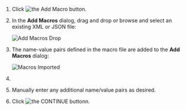 1. Click <img src="/img/icons/Add-Macro-Button.png" className="icon" alt="the Add Macro button"/>.
    
2. In the **Add Macros** dialog, drag and drop or browse and select an existing XML or JSON file:

    ![Add Macros Drop](/img/Add-Macros-Drop.png)

3. The name-value pairs defined in the macro file are added to the **Add Macros** dialog:

    ![Macros Imported](/img/Macros-Imported.png)


4. <PartialContent name="secure_macro_warning" />

5. Manually enter any additional name/value pairs as desired.
6. Click <img src="/img/icons/Continue-Button.png" className="icon" alt="the CONTINUE buttonn"/>.
